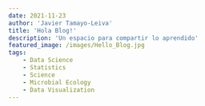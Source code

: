 ```yaml
---
date: 2021-11-23
author: 'Javier Tamayo-Leiva'
title: 'Hola Blog!'
description: 'Un espacio para compartir lo aprendido'
featured_image: /images/Hello_Blog.jpg
tags:
    - Data Science
    - Statistics
    - Science
    - Microbial Ecology
    - Data Visualization
---
```




